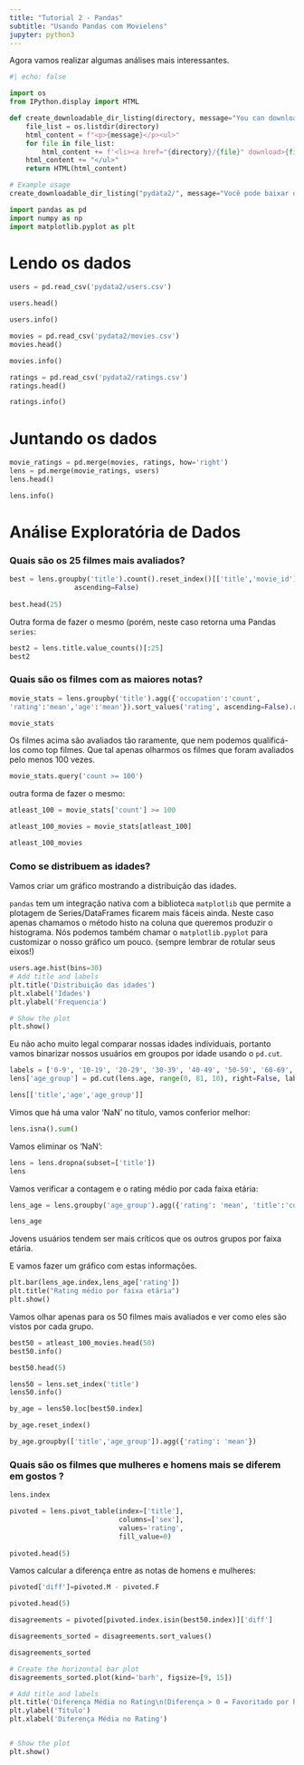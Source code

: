 ```yaml
---
title: "Tutorial 2 - Pandas"
subtitle: "Usando Pandas com Movielens"
jupyter: python3
---
```


Agora vamos realizar algumas análises mais interessantes.

```python
#| echo: false

import os
from IPython.display import HTML

def create_downloadable_dir_listing(directory, message="You can download the data here."):
    file_list = os.listdir(directory)
    html_content = f"<p>{message}</p><ul>"
    for file in file_list:
        html_content += f'<li><a href="{directory}/{file}" download>{file}</a></li>'
    html_content += "</ul>"
    return HTML(html_content) 

# Example usage
create_downloadable_dir_listing("pydata2/", message="Você pode baixar os dados aqui.")
```

```python
import pandas as pd
import numpy as np
import matplotlib.pyplot as plt
```

# Lendo os dados

```python
users = pd.read_csv('pydata2/users.csv')

users.head()

```

```python
users.info()
```

```python
movies = pd.read_csv('pydata2/movies.csv')
movies.head()
```

```python
movies.info()
```

```python
ratings = pd.read_csv('pydata2/ratings.csv')
ratings.head()
```

```python
ratings.info()
```

# Juntando os dados

```python
movie_ratings = pd.merge(movies, ratings, how='right')
lens = pd.merge(movie_ratings, users)
lens.head()
```

```python
lens.info()
```

# Análise Exploratória de Dados

### Quais são os 25 filmes mais avaliados?

```python

best = lens.groupby('title').count().reset_index()[['title','movie_id']].rename(columns={'movie_id':'count'}).sort_values('count',
                ascending=False)
                
best.head(25)
```

Outra forma de fazer o mesmo (porém, neste caso retorna uma Pandas `series`:

```python
best2 = lens.title.value_counts()[:25]
best2
```

### Quais são os filmes com as maiores notas?

```python

movie_stats = lens.groupby('title').agg({'occupation':'count',
'rating':'mean','age':'mean'}).sort_values('rating', ascending=False).rename(columns={'occupation':'count','age':'mean_age'}).round(decimals=2)

movie_stats
```

Os filmes acima são avaliados tão raramente, que nem podemos qualificá-los como top filmes. Que tal apenas olharmos os filmes que foram avaliados pelo menos 100 vezes.

```python
movie_stats.query('count >= 100')
```

outra forma de fazer o mesmo:

```python
atleast_100 = movie_stats['count'] >= 100

atleast_100_movies = movie_stats[atleast_100]

atleast_100_movies
```

### Como se distribuem as idades?

Vamos criar um gráfico mostrando a distribuição das idades.

`pandas` tem um integração nativa com a biblioteca `matplotlib` que permite a plotagem de Series/DataFrames ficarem mais fáceis ainda. Neste caso apenas chamamos o método histo na coluna que queremos produzir o histograma. Nós podemos também chamar o `matplotlib.pyplot` para customizar o nosso gráfico um pouco. (sempre lembrar de rotular seus eixos!)

```python
users.age.hist(bins=30)
# Add title and labels
plt.title('Distribuição das idades')
plt.xlabel('Idades')
plt.ylabel('Frequencia')

# Show the plot
plt.show()
```

Eu não acho muito legal comparar nossas idades individuais, portanto vamos binarizar nossos usuários em groupos por idade usando o `pd.cut`.

```python
labels = ['0-9', '10-19', '20-29', '30-39', '40-49', '50-59', '60-69', '70-79']
lens['age_group'] = pd.cut(lens.age, range(0, 81, 10), right=False, labels=labels)

lens[['title','age','age_group']]
```

Vimos que há uma valor 'NaN' no título, vamos conferior melhor:

```python
lens.isna().sum()
```

Vamos eliminar os 'NaN':

```python
lens = lens.dropna(subset=['title'])
lens
```

Vamos verificar a contagem e o rating médio por cada faixa etária:

```python
lens_age = lens.groupby('age_group').agg({'rating': 'mean', 'title':'count'})

lens_age
```

Jovens usuários tendem ser mais críticos que os outros grupos por faixa etária.

E vamos fazer um gráfico com estas informações.

```python

plt.bar(lens_age.index,lens_age['rating'])
plt.title("Rating médio por faixa etária")
plt.show()
```

Vamos olhar apenas para os 50 filmes mais avaliados e ver como eles são vistos por cada grupo.

```python
best50 = atleast_100_movies.head(50)
best50.info()
```

```python
best50.head(5)
```

```python
lens50 = lens.set_index('title')
lens50.info()
```

```python
by_age = lens50.loc[best50.index]

by_age.reset_index()


```

```python
by_age.groupby(['title','age_group']).agg({'rating': 'mean'})
```

### Quais são os filmes que mulheres e homens mais se diferem em gostos ?

```python
lens.index
```

```python
pivoted = lens.pivot_table(index=['title'], 
                           columns=['sex'], 
                           values='rating', 
                           fill_value=0)
                           
pivoted.head(5)
```

Vamos calcular a diferença entre as notas de homens e mulheres:

```python
pivoted['diff']=pivoted.M - pivoted.F

pivoted.head(5)
```

```python
disagreements = pivoted[pivoted.index.isin(best50.index)]['diff']
```

```python
disagreements_sorted = disagreements.sort_values()

disagreements_sorted
```

```python
# Create the horizontal bar plot
disagreements_sorted.plot(kind='barh', figsize=[9, 15])

# Add title and labels
plt.title('Diferença Média no Rating\n(Diferença > 0 = Favoritado por homens)')
plt.ylabel('Título')
plt.xlabel('Diferença Média no Rating')


# Show the plot
plt.show()
```
